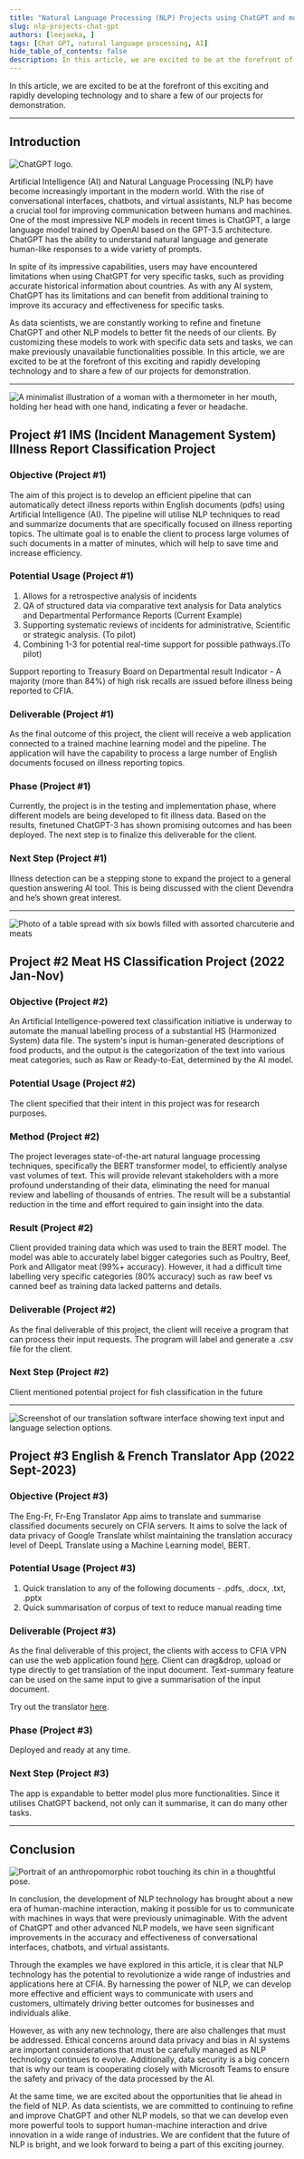 ```yaml
---
title: "Natural Language Processing (NLP) Projects using ChatGPT and more"
slug: nlp-projects-chat-gpt
authors: [leejaeka, ]
tags: [Chat GPT, natural language processing, AI]
hide_table_of_contents: false
description: In this article, we are excited to be at the forefront of this exciting and rapidly developing technology and to share a few of our projects for demonstration.
---
```


In this article, we are excited to be at the forefront of this exciting and
rapidly developing technology and to share a few of our projects for
demonstration.

<!-- truncate -->

---

<div className="flex-container">

<div className="flex-item" style={{flex: 1}}>

## Introduction

![ChatGPT logo.](./img/1.png)

</div>

<div className="flex-item" style={{flex: 2}}>

Artificial Intelligence (AI) and Natural Language Processing (NLP) have become
increasingly important in the modern world. With the rise of conversational
interfaces, chatbots, and virtual assistants, NLP has become a crucial tool for
improving communication between humans and machines. One of the most impressive
NLP models in recent times is ChatGPT, a large language model trained by OpenAI
based on the GPT-3.5 architecture. ChatGPT has the ability to understand natural
language and generate human-like responses to a wide variety of prompts.

In spite of its impressive capabilities, users may have encountered limitations
when using ChatGPT for very specific tasks, such as providing accurate
historical information about countries. As with any AI system, ChatGPT has its
limitations and can benefit from additional training to improve its accuracy and
effectiveness for specific tasks.

As data scientists, we are constantly working to refine and finetune ChatGPT and
other NLP models to better fit the needs of our clients. By customizing these
models to work with specific data sets and tasks, we can make previously
unavailable functionalities possible. In this article, we are excited to be at
the forefront of this exciting and rapidly developing technology and to share a
few of our projects for demonstration.

</div>

</div>

---

<div className="flex-container">

<div className="flex-item" style={{flex: 1}}>

![A minimalist illustration of a woman with a thermometer in her mouth, holding
her head with one hand, indicating a fever or headache.](./img/2.png)

</div>

<div className="flex-item" style={{flex: 2}}>

## Project #1 IMS (Incident Management System) Illness Report Classification Project

### Objective (Project #1)

The aim of this project is to develop an efficient pipeline that can
automatically detect illness reports within English documents (pdfs) using
Artificial Intelligence (AI). The pipeline will utilise NLP techniques to read
and summarize documents that are specifically focused on illness reporting
topics. The ultimate goal is to enable the client to process large volumes of
such documents in a matter of minutes, which will help to save time and increase
efficiency.

</div>

</div>

<div className="flex-container">

<div className="flex-item" style={{flex: 1}}>

### Potential Usage (Project #1)

1. Allows for a retrospective analysis of incidents
2. QA of structured data via comparative text analysis for Data analytics and
   Departmental Performance Reports (Current Example)
3. Supporting systematic reviews of incidents for  administrative, Scientific or
   strategic analysis. (To pilot)
4. Combining 1-3 for potential real-time support for possible pathways.
   ​​​​​​​(To pilot)

Support reporting to Treasury Board on Departmental result Indicator - A
majority (more than 84%) of high risk recalls are issued before illness being
reported to CFIA.

</div>

<div className="flex-item" style={{flex: 1}}>

### Deliverable (Project #1)

As the final outcome of this project, the client will receive a web application
connected to a trained machine learning model and the pipeline. The application
will have the capability to process a large number of English documents focused
on illness reporting topics. ​​​​​​​

### Phase (Project #1)

Currently, the project is in the testing and implementation phase, where
different models are being developed to fit illness data. Based on the results,
finetuned ChatGPT-3 has shown promising outcomes and has been deployed. The next
step is to finalize this deliverable for the client.

</div>

</div>

### Next Step (Project #1)

Illness detection can be a stepping stone to expand the project to a general
question answering AI tool. This is being discussed with the client Devendra and
he’s shown great interest.

---

<div className="flex-container">

<div className="flex-item" style={{flex: 1}}>

![Photo of a table spread with six bowls filled with assorted charcuterie and
meats](./img/3.png)

</div>

<div className="flex-item" style={{flex: 2}}>

## Project #2 Meat HS Classification Project (2022 Jan-Nov)

### Objective (Project #2)

An Artificial Intelligence-powered text classification initiative is underway to
automate the manual labelling process of a substantial HS (Harmonized System)
data file. The system's input is human-generated descriptions of food products,
and the output is the categorization of the text into various meat categories,
such as Raw or Ready-to-Eat, determined by the AI model.​​​​​​​

### Potential Usage (Project #2)

The client specified that their intent in this project was for research
purposes.

</div>

</div>

<div className="flex-container">

<div className="flex-item" style={{flex: 1}}>

### Method (Project #2)

The project leverages state-of-the-art natural language processing techniques,
specifically the BERT transformer model, to efficiently analyse vast volumes of
text. This will provide relevant stakeholders with a more profound understanding
of their data, eliminating the need for manual review and labelling of thousands
of entries. The result will be a substantial reduction in the time and effort
required to gain insight into the data.

</div>

<div className="flex-item" style={{flex: 1}}>

### Result (Project #2)

Client provided training data which was used to train the BERT model. The model
was able to accurately label bigger categories such as Poultry, Beef, Pork and
Alligator meat (99%+ accuracy). However, it had a difficult time labelling very
specific categories (80% accuracy) such as raw beef vs canned beef as training
data lacked patterns and details.

</div>

</div>

<div className="flex-container">

<div className="flex-item" style={{flex: 1}}>

### Deliverable (Project #2)

As the final deliverable of this project, the client will receive a program that
can process their input requests. The program will label and generate a .csv
file for the client.

</div>

<div className="flex-item" style={{flex: 1}}>

### Next Step (Project #2)

Client mentioned potential project for fish classification in the future

</div>

</div>

---

<div className="flex-container">

<div className="flex-item" style={{flex: 1}}>

![Screenshot of our translation software interface showing text input and
language selection options.](./img/4.png)

</div>

<div className="flex-item" style={{flex: 2}}>

## Project #3 English & French Translator App (2022 Sept-2023)

### Objective (Project #3)

The Eng-Fr, Fr-Eng Translator App aims to translate and summarise classified
documents securely on CFIA servers. It aims to solve the lack of data privacy of
Google Translate whilst maintaining the translation accuracy level of DeepL
Translate using a Machine Learning model, BERT.

### Potential Usage (Project #3)

1. Quick translation to any of the following documents - .pdfs, .docx, .txt,
   .pptx
2. Quick summarisation of corpus of text to reduce manual reading time

</div>

</div>

<div className="flex-container">

<div className="flex-item" style={{flex: 1}}>

### Deliverable (Project #3)

As the final deliverable of this project, the clients with access to CFIA VPN
can use the web application found
[here](https://translatorv1.azurewebsites.net/). Client can drag&drop, upload or
type directly to get translation of the input document. Text-summary feature can
be used on the same input to give a summarisation of the input document.

Try out the translator [here](https://translatorv1.azurewebsites.net/).

</div>

<div className="flex-item" style={{flex: 1}}>

### Phase (Project #3)

Deployed and ready at any time.

### Next Step (Project #3)

The app is expandable to better model plus more functionalities. Since it
utilises ChatGPT backend, not only can it summarise, it can do many other tasks.

</div>

</div>

---

<div className="flex-container">

<div className="flex-item" style={{flex: 1}}>

## Conclusion

![Portrait of an anthropomorphic robot touching its chin in a thoughtful
pose.](./img/5.png)

</div>

<div className="flex-item" style={{flex: 2}}>

In conclusion, the development of NLP technology has brought about a new era of
human-machine interaction, making it possible for us to communicate with
machines in ways that were previously unimaginable. With the advent of ChatGPT
and other advanced NLP models, we have seen significant improvements in the
accuracy and effectiveness of conversational interfaces, chatbots, and virtual
assistants.

Through the examples we have explored in this article, it is clear that NLP
technology has the potential to revolutionize a wide range of industries and
applications here at CFIA. By harnessing the power of NLP, we can develop more
effective and efficient ways to communicate with users and customers, ultimately
driving better outcomes for businesses and individuals alike.

However, as with any new technology, there are also challenges that must be
addressed. Ethical concerns around data privacy and bias in AI systems are
important considerations that must be carefully managed as NLP technology
continues to evolve. Additionally, data security is a big concern that is why
our team is cooperating closely with Microsoft Teams to ensure the safety and
privacy of the data processed by the AI.

At the same time, we are excited about the opportunities that lie ahead in the
field of NLP. As data scientists, we are committed to continuing to refine and
improve ChatGPT and other NLP models, so that we can develop even more powerful
tools to support human-machine interaction and drive innovation in a wide range
of industries. We are confident that the future of NLP is bright, and we look
forward to being a part of this exciting journey.

</div>

</div>
